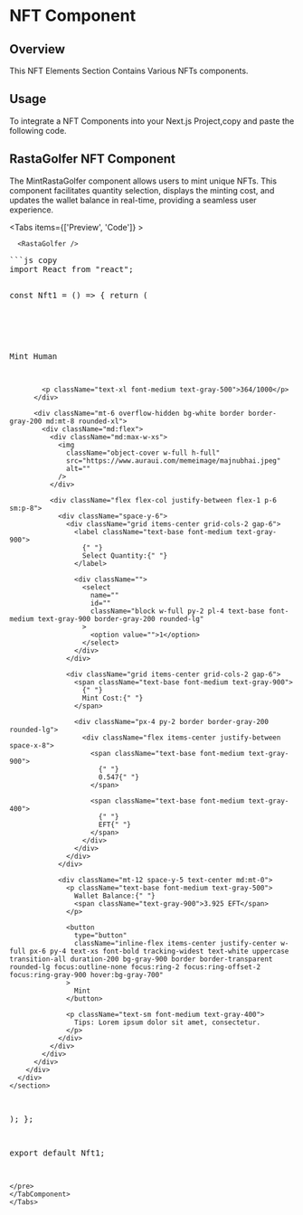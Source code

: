 
# NFT Component

## Overview

This NFT Elements Section Contains Various NFTs components.

## Usage

To integrate a NFT Components into your Next.js Project,copy and paste the following code.

## RastaGolfer NFT Component

The MintRastaGolfer component allows users to mint unique NFTs. This component facilitates quantity selection, displays the minting cost, and updates the wallet balance in real-time, providing a seamless user experience.

<Tabs items={['Preview', 'Code']}  >
   <TabComponent label="Preview">

      <RastaGolfer />

   </TabComponent>
<TabComponent label="Code">
   <pre>
```js copy
import React from "react";

const Nft1 = () => {
  return (
    <section className="py-12 bg-white sm:py-16 lg:py-20">
      <div className="px-4 mx-auto sm:px-6 lg:px-8 max-w-7xl">
        <div className="max-w-sm mx-auto md:max-w-3xl">
          <div className="flex items-center justify-between">
            <p className="text-3xl font-bold text-gray-900">Mint Human</p>

            <p className="text-xl font-medium text-gray-500">364/1000</p>
          </div>

          <div className="mt-6 overflow-hidden bg-white border border-gray-200 md:mt-8 rounded-xl">
            <div className="md:flex">
              <div className="md:max-w-xs">
                <img
                  className="object-cover w-full h-full"
                  src="https://www.auraui.com/memeimage/majnubhai.jpeg"
                  alt=""
                />
              </div>

              <div className="flex flex-col justify-between flex-1 p-6 sm:p-8">
                <div className="space-y-6">
                  <div className="grid items-center grid-cols-2 gap-6">
                    <label className="text-base font-medium text-gray-900">
                      {" "}
                      Select Quantity:{" "}
                    </label>

                    <div className="">
                      <select
                        name=""
                        id=""
                        className="block w-full py-2 pl-4 text-base font-medium text-gray-900 border-gray-200 rounded-lg"
                      >
                        <option value="">1</option>
                      </select>
                    </div>
                  </div>

                  <div className="grid items-center grid-cols-2 gap-6">
                    <span className="text-base font-medium text-gray-900">
                      {" "}
                      Mint Cost:{" "}
                    </span>

                    <div className="px-4 py-2 border border-gray-200 rounded-lg">
                      <div className="flex items-center justify-between space-x-8">
                        <span className="text-base font-medium text-gray-900">
                          {" "}
                          0.547{" "}
                        </span>

                        <span className="text-base font-medium text-gray-400">
                          {" "}
                          EFT{" "}
                        </span>
                      </div>
                    </div>
                  </div>
                </div>

                <div className="mt-12 space-y-5 text-center md:mt-0">
                  <p className="text-base font-medium text-gray-500">
                    Wallet Balance:{" "}
                    <span className="text-gray-900">3.925 EFT</span>
                  </p>

                  <button
                    type="button"
                    className="inline-flex items-center justify-center w-full px-6 py-4 text-xs font-bold tracking-widest text-white uppercase transition-all duration-200 bg-gray-900 border border-transparent rounded-lg focus:outline-none focus:ring-2 focus:ring-offset-2 focus:ring-gray-900 hover:bg-gray-700"
                  >
                    Mint
                  </button>

                  <p className="text-sm font-medium text-gray-400">
                    Tips: Lorem ipsum dolor sit amet, consectetur.
                  </p>
                </div>
              </div>
            </div>
          </div>
        </div>
      </div>
    </section>
  );
};

export default Nft1;

```
</pre>
</TabComponent>
</Tabs>

